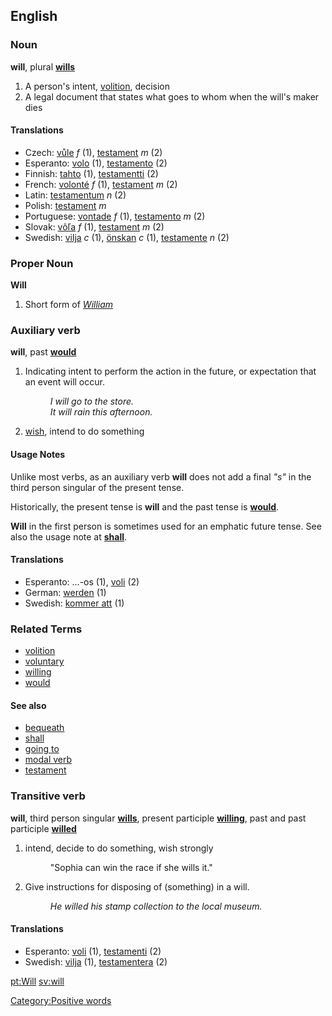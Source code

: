 ==English==

===Noun===
'''will''', plural '''[[wills]]'''

#A person's intent, [[volition]], decision
#A legal document that states what goes to whom when the will's maker dies

====Translations====
*Czech: [[vůle]] ''f'' (1), [[testament]] ''m'' (2)
*Esperanto: [[volo]] (1), [[testamento]] (2)
*Finnish: [[tahto]] (1), [[testamentti]] (2)
*French: [[volonté]] ''f'' (1), [[testament]] ''m'' (2)
*Latin:  [[testamentum]] ''n'' (2)
*Polish: [[testament]] ''m''
*Portuguese: [[vontade]] ''f'' (1), [[testamento]] ''m'' (2)
*Slovak: [[vôľa]] ''f'' (1), [[testament]] ''m'' (2)
*Swedish: [[vilja]] ''c'' (1), [[önskan]] ''c'' (1), [[testamente]] ''n'' (2)

===Proper Noun===
'''Will'''

#Short form of ''[[William]]''

===Auxiliary verb===
'''will''', past '''[[would]]'''


#Indicating intent to perform the action in the future, or expectation that an event will occur.
#:''I will go to the store.''
#:''It will rain this afternoon.''
# [[wish]], intend to do something


====Usage Notes====
Unlike most verbs, as an auxiliary verb '''will''' does not add a final ''"s"'' in the third person singular of the present tense.

Historically, the present tense is '''will''' and the past tense is '''[[would]]'''.

'''Will''' in the first person is sometimes used for an emphatic future tense.  See also the usage note at '''[[shall]]'''.

====Translations====

*Esperanto: ...-os (1), [[voli]] (2)
*German: [[werden]] (1)
*Swedish: [[kommer att]] (1)

===Related Terms===
*[[volition]]
*[[voluntary]]
*[[willing]]
*[[would]]

====See also====
*[[bequeath]]
*[[shall]]
*[[going to]]
*[[modal verb]]
*[[testament]]


===Transitive verb===
'''will''', third person singular '''[[wills]]''', present participle '''[[willing]]''', past and past participle '''[[willed]]'''

# intend, decide to do something, wish strongly
#: "Sophia can win the race if she wills it."
# Give instructions for disposing of (something) in a will.
#:''He willed his stamp collection to the local museum.''

====Translations====

*Esperanto: [[voli]] (1), [[testamenti]] (2)
*Swedish: [[vilja]] (1), [[testamentera]] (2)

[[pt:Will]]
[[sv:will]]
[[Category:Positive words]]